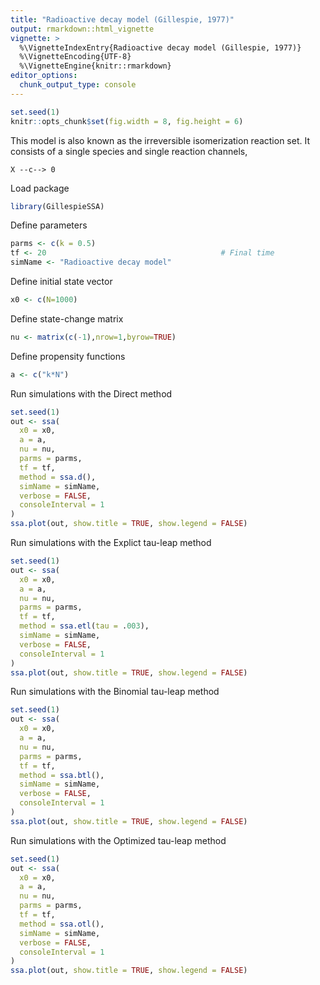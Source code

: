 ```yaml
---
title: "Radioactive decay model (Gillespie, 1977)"
output: rmarkdown::html_vignette
vignette: >
  %\VignetteIndexEntry{Radioactive decay model (Gillespie, 1977)}
  %\VignetteEncoding{UTF-8}
  %\VignetteEngine{knitr::rmarkdown}
editor_options: 
  chunk_output_type: console
---
```


<!-- github markdown built using 
rmarkdown::render("vignettes/radioactive_decay.Rmd", output_format = "github_document")
-->

```r
set.seed(1)
knitr::opts_chunk$set(fig.width = 8, fig.height = 6)
```

This model is also known as the irreversible isomerization reaction set.
It consists of a single species and single reaction channels,
```
X --c--> 0
```

Load package
```r
library(GillespieSSA)
```

Define parameters
```r
parms <- c(k = 0.5)
tf <- 20                                       # Final time
simName <- "Radioactive decay model"
```

Define initial state vector
```r
x0 <- c(N=1000)
```

Define state-change matrix
```r
nu <- matrix(c(-1),nrow=1,byrow=TRUE)
```

Define propensity functions
```r
a <- c("k*N")
```

Run simulations with the Direct method
```r
set.seed(1)
out <- ssa(
  x0 = x0,
  a = a,
  nu = nu,
  parms = parms,
  tf = tf,
  method = ssa.d(),
  simName = simName,
  verbose = FALSE,
  consoleInterval = 1
) 
ssa.plot(out, show.title = TRUE, show.legend = FALSE)
```

Run simulations with the Explict tau-leap method
```r
set.seed(1)
out <- ssa(
  x0 = x0,
  a = a,
  nu = nu,
  parms = parms,
  tf = tf,
  method = ssa.etl(tau = .003),
  simName = simName,
  verbose = FALSE,
  consoleInterval = 1
) 
ssa.plot(out, show.title = TRUE, show.legend = FALSE)
```

Run simulations with the Binomial tau-leap method
```r
set.seed(1)
out <- ssa(
  x0 = x0,
  a = a,
  nu = nu,
  parms = parms,
  tf = tf,
  method = ssa.btl(),
  simName = simName,
  verbose = FALSE,
  consoleInterval = 1
) 
ssa.plot(out, show.title = TRUE, show.legend = FALSE)
```

Run simulations with the Optimized tau-leap method
```r
set.seed(1)
out <- ssa(
  x0 = x0,
  a = a,
  nu = nu,
  parms = parms,
  tf = tf,
  method = ssa.otl(),
  simName = simName,
  verbose = FALSE,
  consoleInterval = 1
) 
ssa.plot(out, show.title = TRUE, show.legend = FALSE)
```
